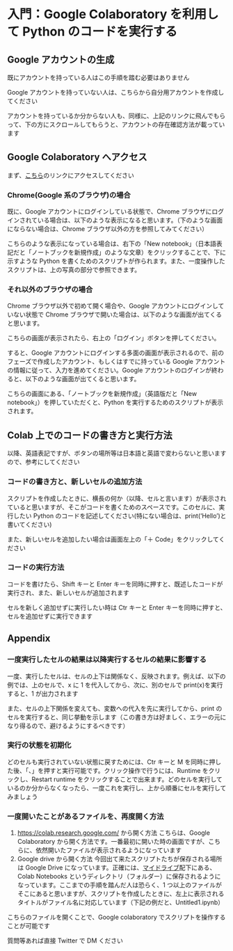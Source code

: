 # 入門：Google Colaboratory を利用して Python のコードを実行する

## Google アカウントの生成

既にアカウントを持っている人はこの手順を踏む必要はありません

Google アカウントを持っていない人は、こちらから自分用アカウントを作成してください

アカウントを持っているか分からない人も、同様に、上記のリンクに飛んでもらって、下の方にスクロールしてもらうと、アカウントの存在確認方法が載っています

## Google Colaboratory へアクセス

まず、[こちら](https://colab.research.google.com/)のリンクにアクセスしてください

### Chrome(Google 系のブラウザ)の場合

既に、Google アカウントにログインしている状態で、Chrome ブラウザにログインされている場合は、以下のような表示になると思います。（下のような画面にならない場合は、Chrome ブラウザ以外の方を参照してみてください）

こちらのような表示になっている場合は、右下の「New notebook」（日本語表記だと「ノートブックを新規作成」のような文章）をクリックすることで、下に示すような Python を書くためのスクリプトが作られます。また、一度操作したスクリプトは、上の写真の部分で参照できます。

### それ以外のブラウザの場合

Chrome ブラウザ以外で初めて開く場合や、Google アカウントにログインしていない状態で Chrome ブラウザで開いた場合は、以下のような画面が出てくると思います。

こちらの画面が表示されたら、右上の「ログイン」ボタンを押してください。

すると、Google アカウントにログインする多面の画面が表示されるので、前のフェーズで作成したアカウント、もしくはすでに持っている Google アカウントの情報に従って、入力を進めてください。Google アカウントのログインが終わると、以下のような画面が出てくると思います。

こちらの画面にある、「ノートブックを新規作成」（英語版だと「New notebook」）を押していただくと、Python を実行するためのスクリプトが表示されます。

## Colab 上でのコードの書き方と実行方法

以降、英語表記ですが、ボタンの場所等は日本語と英語で変わらないと思いますので、参考にしてください

### コードの書き方と、新しいセルの追加方法

スクリプトを作成したときに、横長の何か（以降、セルと言います）が表示されていると思いますが、そこがコードを書くためのスペースです。このセルに、実行したい Python のコードを記述してください(特にない場合は、print(‘Hello’)と書いてください)

また、新しいセルを追加したい場合は画面左上の「＋ Code」をクリックしてください

### コードの実行方法

コードを書けたら、Shift キーと Enter キーを同時に押すと、既述したコードが実行され、また、新しいセルが追加されます

セルを新しく追加せずに実行したい時は Ctr キーと Enter キーを同時に押すと、セルを追加せずに実行できます

## Appendix

### 一度実行したセルの結果は以降実行するセルの結果に影響する

一度、実行したセルは、セルの上下は関係なく、反映されます。例えば、以下の例では、上のセルで、x に 1 を代入してから、次に、別のセルで print(x)を実行すると、1 が出力されます

また、セルの上下関係を変えても、変数への代入を先に実行してから、print のセルを実行すると、同じ挙動を示します（この書き方は好ましく、エラーの元になり得るので、避けるようにするべきです）

### 実行の状態を初期化

どのセルも実行されていない状態に戻すためには、Ctr キーと M を同時に押した後、「、」を押すと実行可能です。クリック操作で行うには、Runtime をクリックし、Restart runtime をクリックすることで出来ます。どのセルを実行しているのか分からなくなったら、一度これを実行し、上から順番にセルを実行してみましょう

### 一度開いたことがあるファイルを、再度開く方法

1. https://colab.research.google.com/ から開く方法
   こちらは、Google Colaboratory から開く方法です。一番最初に開いた時の画面ですが、こちらに、依然開いたファイルが表示されるようになっています
2. Google drive から開く方法
   今回出て来たスクリプトたちが保存される場所は Google Drive になっています。正確には、[マイドライブ](https://drive.google.com/drive/my-drive)配下にある、Colab Notebooks というディレクトリ（フォルダー）に保存されるようになっています。ここまでの手順を踏んだ人は恐らく、1 つ以上のファイルがそこにあると思いますが、スクリプトを作成したときに、左上に表示されるタイトルがファイル名に対応しています（下記の例だと、Untitled1.ipynb）

こちらのファイルを開くことで、Google colaboratory でスクリプトを操作することが可能です

質問等あれば直接 Twitter で DM ください
